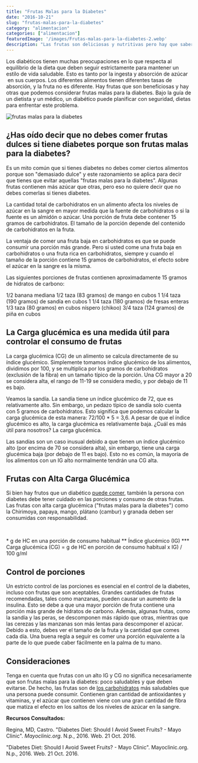```yaml
---
title: "Frutas Malas para la Diabetes"
date: "2016-10-21"
slug: "frutas-malas-para-la-diabetes"
category: "alimentacion"
categories: ["alimentacion"]
featuredImage: '/images/Frutas-malas-para-la-diabetes-2.webp'
description: "Las frutas son deliciosas y nutritivas pero hay que saber cuáles debes comer y cuales son las frutas malas para la diabetes."
---
```


Los diabéticos tienen muchas preocupaciones en lo que respecta al equilibrio de la dieta que deben seguir estrictamente para mantener un estilo de vida saludable. Esto es tanto por la ingesta y absorción de azúcar  en sus cuerpos. Los diferentes alimentos tienen diferentes tasas de absorción, y la fruta no es diferente. Hay frutas que son beneficiosas y hay otras que podemos considerar frutas malas para la diabetes. Bajo la guía de un dietista y un médico, un diabético puede planificar con seguridad, dietas para enfrentar este problema.

![frutas malas para la diabetes](/images/Frutas-malas-para-la-diabetes-2.webp)

## ¿Has oído decir que no debes comer frutas dulces si tiene diabetes porque son frutas malas para la diabetes?

Es un mito común que si tienes diabetes no debes comer ciertos alimentos porque son "demasiado dulce" y este razonamiento se aplica para decir que tienes que evitar aquellas "frutas malas para la diabetes". Algunas frutas contienen más azúcar que otras, pero eso no quiere decir que no debes comerlas si tienes diabetes.

La cantidad total de carbohidratos en un alimento afecta los niveles de azúcar en la sangre en mayor medida que la fuente de carbohidratos o si la fuente es un almidón o azúcar. Una porción de fruta debe contener 15 gramos de carbohidratos. El tamaño de la porción depende del contenido de carbohidratos en la fruta.

La ventaja de comer una fruta baja en carbohidratos es que se puede consumir una porción más grande. Pero si usted come una fruta baja en carbohidratos o una fruta rica en carbohidratos, siempre y cuando el tamaño de la porción contiene 15 gramos de carbohidratos, el efecto sobre el azúcar en la sangre es la misma.

Las siguientes porciones de frutas contienen aproximadamente 15 gramos de hidratos de carbono:

1/2 banana mediana 1/2 taza (83 gramos) de mango en cubos 1 1/4 taza (190 gramos) de sandía en cubos 1 1/4 taza (180 gramos) de fresas enteras 1/3 taza (80 gramos) en cubos níspero (chikoo) 3/4 taza (124 gramos) de piña en cubos

## La Carga glucémica es una medida útil para controlar el consumo de frutas

La carga glucémica (CG) de un alimento se calcula directamente de su índice glucémico. Simplemente tomamos índice glucémico de los alimentos, dividimos por 100, y se multiplica por los gramos de carbohidratos (exclusión de la fibra) en un tamaño típico de la porción. Una CG mayor a 20 se considera alta, el rango de 11-19 se considera medio, y por debajo de 11 es bajo.

Veamos la sandía. La sandía tiene un índice glucémico de 72, que es relativamente alto. Sin embargo, un pedazo típico de sandía solo cuenta con 5 gramos de carbohidratos. Esto significa que podemos calcular la carga glucémica de esta manera: 72/100 \* 5 = 3,6. A pesar de que el índice glucémico es alto, la carga glucémica es relativamente baja. ¿Cuál es más útil para nosotros? La carga glucémica.

Las sandías son un caso inusual debido a que tienen un índice glucémico alto (por encima de 70 se considera alta), sin embargo, tiene una carga glucémica baja (por debajo de 11 es bajo). Esto no es común, la mayoría de los alimentos con un IG alto normalmente tendrán una CG alta.

## Frutas con Alta Carga Glucémica

Si bien hay frutos que un diabético [puede comer](/frutas-buenas-para-la-diabetes/), también la persona con diabetes debe tener cuidado en las porciones y consumo de otras frutas. Las frutas con alta carga glucémica ("frutas malas para la diabetes") como la Chirimoya, papaya, mango, plátano (cambur) y granada deben ser consumidas con responsabilidad.


<FrutasMalas />

 

\* g de HC en una porción de consumo habitual \*\* Índice glucémico (IG) \*\*\* Carga glucémica (CG) = g de HC en porción de consumo habitual x IG) / 100 g/ml

## Control de porciones

Un estricto control de las porciones es esencial en el control de la diabetes, incluso con frutas que son aceptables. Grandes cantidades de frutas recomendadas, tales como manzanas, pueden causar un aumento de la insulina. Esto se debe a que una mayor porción de fruta contiene una porción más grande de hidratos de carbono. Además, algunas frutas, como la sandía y las peras, se descomponen más rápido que otras, mientras que las cerezas y las manzanas son más lentas para descomponer el azúcar. Debido a esto, debes ver el tamaño de la fruta y la cantidad que comes cada día. Una buena regla a seguir es comer una porción equivalente a la parte de lo que puede caber fácilmente en la palma de tu mano.

## Consideraciones

Tenga en cuenta que frutas con un alto IG y CG no significa necesariamente que son frutas malas para la diabetes: poco saludables y que deben evitarse. De hecho, las frutas son de [los carbohidratos](/que-son-carbohidratos/) más saludables que una persona puede consumir. Contienen gran cantidad de antioxidantes y vitaminas, y el azúcar que contienen viene con una gran cantidad de fibra que matiza el efecto en los saltos de los niveles de azúcar en la sangre.

**Recursos Consultados:**

Regina, MD, Castro. "Diabetes Diet: Should I Avoid Sweet Fruits? - Mayo Clinic". _Mayoclinic.org_. N.p., 2016. Web. 21 Oct. 2016.

"Diabetes Diet: Should I Avoid Sweet Fruits? - Mayo Clinic". Mayoclinic.org. N.p., 2016. Web. 21 Oct. 2016.
